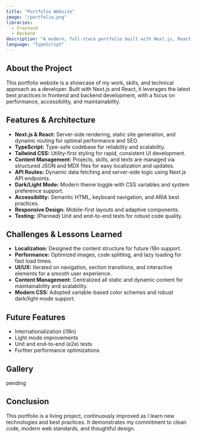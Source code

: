 ```yaml
---
title: "Portfolio Website"
image: "/portfolio.png"
libraries:
  - Frontend
  - Backend
description: "A modern, full-stack portfolio built with Next.js, React, and TypeScript."
language: "TypeScript"
---
```


## About the Project

This portfolio website is a showcase of my work, skills, and technical approach as a developer. Built with Next.js and React, it leverages the latest best practices in frontend and backend development, with a focus on performance, accessibility, and maintainability.

## Features & Architecture

- **Next.js & React:** Server-side rendering, static site generation, and dynamic routing for optimal performance and SEO.
- **TypeScript:** Type-safe codebase for reliability and scalability.
- **Tailwind CSS:** Utility-first styling for rapid, consistent UI development.
- **Content Management:** Projects, skills, and texts are managed via structured JSON and MDX files for easy localization and updates.
- **API Routes:** Dynamic data fetching and server-side logic using Next.js API endpoints.
- **Dark/Light Mode:** Modern theme toggle with CSS variables and system preference support.
- **Accessibility:** Semantic HTML, keyboard navigation, and ARIA best practices.
- **Responsive Design:** Mobile-first layouts and adaptive components.
- **Testing:** (Planned) Unit and end-to-end tests for robust code quality.

## Challenges & Lessons Learned

- **Localization:** Designed the content structure for future i18n support.
- **Performance:** Optimized images, code splitting, and lazy loading for fast load times.
- **UI/UX:** Iterated on navigation, section transitions, and interactive elements for a smooth user experience.
- **Content Management:** Centralized all static and dynamic content for maintainability and scalability.
- **Modern CSS:** Adopted variable-based color schemes and robust dark/light mode support.

## Future Features

- Internationalization (i18n)
- Light mode improvements
- Unit and end-to-end (e2e) tests
- Further performance optimizations

## Gallery

pending

## Conclusion

This portfolio is a living project, continuously improved as I learn new technologies and best practices. It demonstrates my commitment to clean code, modern web standards, and thoughtful design.
